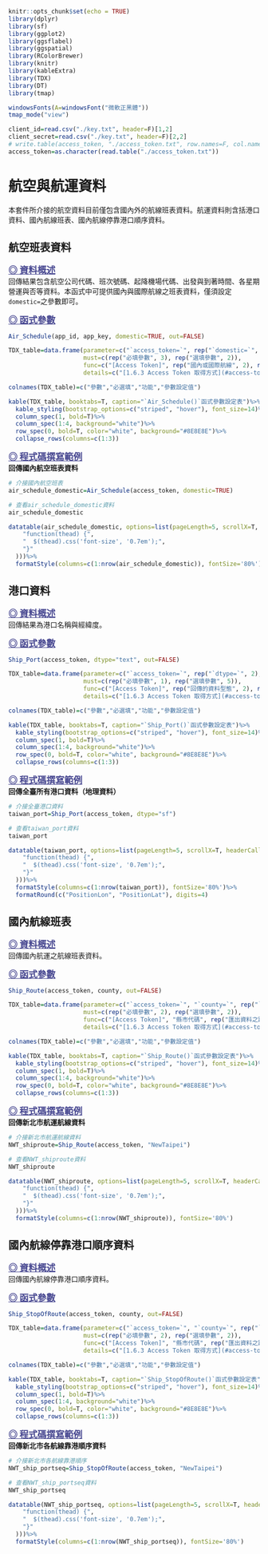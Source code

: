 ```r
knitr::opts_chunk$set(echo = TRUE)
library(dplyr)
library(sf)
library(ggplot2)
library(ggsflabel)
library(ggspatial)
library(RColorBrewer)
library(knitr)
library(kableExtra)
library(TDX)
library(DT)
library(tmap)

windowsFonts(A=windowsFont("微軟正黑體"))
tmap_mode("view")

client_id=read.csv("./key.txt", header=F)[1,2]
client_secret=read.csv("./key.txt", header=F)[2,2]
# write.table(access_token, "./access_token.txt", row.names=F, col.names=F)
access_token=as.character(read.table("./access_token.txt"))
```

# **航空與航運資料**
本套件所介接的航空資料目前僅包含國內外的航線班表資料。航運資料則含括港口資料、國內航線班表、國內航線停靠港口順序資料。  


## 航空班表資料
<font color="#484891" size="4"><u>**◎ 資料概述**</u></font>  
回傳結果包含航空公司代碼、班次號碼、起降機場代碼、出發與到著時間、各星期營運與否等資料。本函式中可提供國內與國際航線之班表資料，僅須設定`domestic=`之參數即可。  


<font color="#484891" size="4"><u>**◎ 函式參數**</u></font>  
```r
Air_Schedule(app_id, app_key, domestic=TRUE, out=FALSE)
```

```r
TDX_table=data.frame(parameter=c("`access_token=`", rep("`domestic=`", 2), rep("`out=`", 2)),
                     must=c(rep("必填參數", 3), rep("選填參數", 2)),
                     func=c("[Access Token]", rep("國內或國際航線", 2), rep("匯出資料之路徑", 2)),
                     details=c("[1.6.3 Access Token 取得方式](#access-token-取得方式)", "`TRUE`：回傳國內航空班表", "`FALSE`：回傳國際航空班表", "`FALSE`：不匯出資料至本機 [**預設值**]" ,"若欲輸出此結果，路徑中必須含有`.csv`或`.txt`"))

colnames(TDX_table)=c("參數","必選填","功能","參數設定值")

kable(TDX_table, booktabs=T, caption="`Air_Schedule()`函式參數設定表")%>%
  kable_styling(bootstrap_options=c("striped", "hover"), font_size=14)%>%
  column_spec(1, bold=T)%>%
  column_spec(1:4, background="white")%>%
  row_spec(0, bold=T, color="white", background="#8E8E8E")%>%
  collapse_rows(columns=c(1:3))
```

<font color="#484891" size="4"><u>**◎ 程式碼撰寫範例**</u></font>  
**回傳國內航空班表資料**
```r
# 介接國內航空班表
air_schedule_domestic=Air_Schedule(access_token, domestic=TRUE)
```

```r
# 查看air_schedule_domestic資料
air_schedule_domestic
```

```r
datatable(air_schedule_domestic, options=list(pageLength=5, scrollX=T, headerCallback = DT::JS(
    "function(thead) {",
    "  $(thead).css('font-size', '0.7em');",
    "}"
  )))%>%
  formatStyle(columns=c(1:nrow(air_schedule_domestic)), fontSize='80%')
```



## 港口資料
<font color="#484891" size="4"><u>**◎ 資料概述**</u></font>  
回傳結果為港口名稱與經緯度。  

<font color="#484891" size="4"><u>**◎ 函式參數**</u></font>  
```r
Ship_Port(access_token, dtype="text", out=FALSE)
```

```r
TDX_table=data.frame(parameter=c("`access_token=`", rep("`dtype=`", 2), rep("`out=`", 3)),
                     must=c(rep("必填參數", 1), rep("選填參數", 5)),
                     func=c("[Access Token]", rep("回傳的資料型態", 2), rep("匯出資料之路徑", 3)),
                     details=c("[1.6.3 Access Token 取得方式](#access-token-取得方式)","`text`：純文字形式，其資料型態屬`data.frame` [**預設值**]","`sf`：地理資料形式，其資料型態屬`sf`","`FALSE`：不匯出資料至本機 [**預設值**]" ,"若回傳的資料型態為「`text`」：路徑必須含有`.csv`或`.txt`", "若回傳的資料型態為「`sf`」：路徑必須含有`.shp`"))

colnames(TDX_table)=c("參數","必選填","功能","參數設定值")

kable(TDX_table, booktabs=T, caption="`Ship_Port()`函式參數設定表")%>%
  kable_styling(bootstrap_options=c("striped", "hover"), font_size=14)%>%
  column_spec(1, bold=T)%>%
  column_spec(1:4, background="white")%>%
  row_spec(0, bold=T, color="white", background="#8E8E8E")%>%
  collapse_rows(columns=c(1:3))
```

<font color="#484891" size="4"><u>**◎ 程式碼撰寫範例**</u></font>  
**回傳全臺所有港口資料（地理資料）**
```r
# 介接全臺港口資料
taiwan_port=Ship_Port(access_token, dtype="sf")
```

```r
# 查看taiwan_port資料
taiwan_port
```

```r
datatable(taiwan_port, options=list(pageLength=5, scrollX=T, headerCallback = DT::JS(
    "function(thead) {",
    "  $(thead).css('font-size', '0.7em');",
    "}"
  )))%>%
  formatStyle(columns=c(1:nrow(taiwan_port)), fontSize='80%')%>%
  formatRound(c("PositionLon", "PositionLat"), digits=4)
```



## 國內航線班表
<font color="#484891" size="4"><u>**◎ 資料概述**</u></font>  
回傳國內航運之航線班表資料。  

<font color="#484891" size="4"><u>**◎ 函式參數**</u></font>  
```r
Ship_Route(access_token, county, out=FALSE)
```

```r
TDX_table=data.frame(parameter=c("`access_token=`", "`county=`", rep("`out=`", 2)),
                     must=c(rep("必填參數", 2), rep("選填參數", 2)),
                     func=c("[Access Token]", "縣市代碼", rep("匯出資料之路徑", 2)),
                     details=c("[1.6.3 Access Token 取得方式](#access-token-取得方式)","請參照`TDX_County`表格，並確保該縣市有港口","`FALSE`：不匯出資料至本機 [**預設值**]" ,"若欲輸出此結果，路徑中必須含有`.csv`或`.txt`"))

colnames(TDX_table)=c("參數","必選填","功能","參數設定值")

kable(TDX_table, booktabs=T, caption="`Ship_Route()`函式參數設定表")%>%
  kable_styling(bootstrap_options=c("striped", "hover"), font_size=14)%>%
  column_spec(1, bold=T)%>%
  column_spec(1:4, background="white")%>%
  row_spec(0, bold=T, color="white", background="#8E8E8E")%>%
  collapse_rows(columns=c(1:3))
```

<font color="#484891" size="4"><u>**◎ 程式碼撰寫範例**</u></font>  
**回傳新北市航運航線資料**
```r
# 介接新北市航運航線資料
NWT_shiproute=Ship_Route(access_token, "NewTaipei")
```

```r
# 查看NWT_shiproute資料
NWT_shiproute
```

```r
datatable(NWT_shiproute, options=list(pageLength=5, scrollX=T, headerCallback = DT::JS(
    "function(thead) {",
    "  $(thead).css('font-size', '0.7em');",
    "}"
  )))%>%
  formatStyle(columns=c(1:nrow(NWT_shiproute)), fontSize='80%')
```



## 國內航線停靠港口順序資料
<font color="#484891" size="4"><u>**◎ 資料概述**</u></font>  
回傳國內航線停靠港口順序資料。  

<font color="#484891" size="4"><u>**◎ 函式參數**</u></font>  
```r
Ship_StopOfRoute(access_token, county, out=FALSE)
```

```r
TDX_table=data.frame(parameter=c("`access_token=`", "`county=`", rep("`out=`", 2)),
                     must=c(rep("必填參數", 2), rep("選填參數", 2)),
                     func=c("[Access Token]", "縣市代碼", rep("匯出資料之路徑", 2)),
                     details=c("[1.6.3 Access Token 取得方式](#access-token-取得方式)","請參照`TDX_County`表格，並確保該縣市有港口","`FALSE`：不匯出資料至本機 [**預設值**]" ,"若欲輸出此結果，路徑中必須含有`.csv`或`.txt`"))

colnames(TDX_table)=c("參數","必選填","功能","參數設定值")

kable(TDX_table, booktabs=T, caption="`Ship_StopOfRoute()`函式參數設定表")%>%
  kable_styling(bootstrap_options=c("striped", "hover"), font_size=14)%>%
  column_spec(1, bold=T)%>%
  column_spec(1:4, background="white")%>%
  row_spec(0, bold=T, color="white", background="#8E8E8E")%>%
  collapse_rows(columns=c(1:3))
```

<font color="#484891" size="4"><u>**◎ 程式碼撰寫範例**</u></font>  
**回傳新北市各航線靠港順序資料**
```r
# 介接新北市各航線靠港順序
NWT_ship_portseq=Ship_StopOfRoute(access_token, "NewTaipei")
```

```r
# 查看NWT_ship_portseq資料
NWT_ship_portseq
```

```r
datatable(NWT_ship_portseq, options=list(pageLength=5, scrollX=T, headerCallback = DT::JS(
    "function(thead) {",
    "  $(thead).css('font-size', '0.7em');",
    "}"
  )))%>%
  formatStyle(columns=c(1:nrow(NWT_ship_portseq)), fontSize='80%')
```






